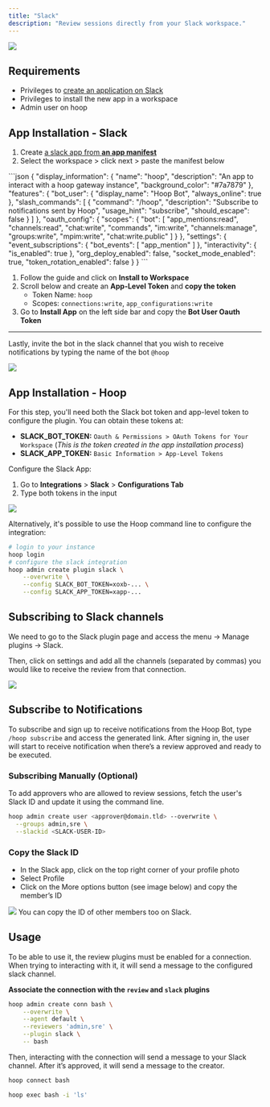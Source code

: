 ```yaml
---
title: "Slack"
description: "Review sessions directly from your Slack workspace."
---
```


<Frame>
  <img src="/images/integrations/slack-1.png" />
</Frame>

## Requirements

- Privileges to [create an application on Slack](https://api.slack.com/apps)
- Privileges to install the new app in a workspace
- Admin user on hoop

## App Installation - Slack

1. Create [a slack app from **an app manifest**](https://api.slack.com/apps?new_app=1)
2. Select the workspace > click next > paste the manifest below

<AccordionGroup>
  <Accordion title="slack-manifest.json">
    ```json
    {
      "display_information": {
        "name": "hoop",
        "description": "An app to interact with a hoop gateway instance",
        "background_color": "#7a7879"
      },
      "features": {
        "bot_user": {
          "display_name": "Hoop Bot",
          "always_online": true
        },
        "slash_commands": [
          {
            "command": "/hoop",
            "description": "Subscribe to notifications sent by Hoop",
            "usage_hint": "subscribe",
            "should_escape": false
          }
        ]
      },
      "oauth_config": {
        "scopes": {
          "bot": [
            "app_mentions:read",
            "channels:read",
            "chat:write",
            "commands",
            "im:write",
            "channels:manage",
            "groups:write",
            "mpim:write",
            "chat:write.public"
          ]
        }
      },
      "settings": {
        "event_subscriptions": {
          "bot_events": [
            "app_mention"
          ]
        },
        "interactivity": {
          "is_enabled": true
        },
        "org_deploy_enabled": false,
        "socket_mode_enabled": true,
        "token_rotation_enabled": false
      }
    }
    ```
  </Accordion>
</AccordionGroup>


1. Follow the guide and click on **Install to Workspace**
2. Scroll below and create an **App-Level Token** and **copy the token**
    - Token Name: `hoop`
    - Scopes: `connections:write`, `app_configurations:write`
3. Go to **Install App** on the left side bar and copy the **Bot User Oauth Token**

---

Lastly, invite the bot in the slack channel that you wish to receive notifications by typing the name of the bot `@hoop`

<Frame>
  <img src="/images/integrations/slack-2.png" />
</Frame>

## App Installation - Hoop

For this step, you'll need both the Slack bot token and app-level token to configure the plugin. You can obtain these tokens at:

- **SLACK_BOT_TOKEN:** `Oauth & Permissions > OAuth Tokens for Your Workspace` (*This is the token created in the app installation process*)
- **SLACK_APP_TOKEN:** `Basic Information > App-Level Tokens`

Configure the Slack App:

1. Go to **Integrations** > **Slack** > **Configurations Tab**
2. Type both tokens in the input

<Frame>
  <img src="/images/integrations/slack-configuration.jpg" />
</Frame>

Alternatively, it's possible to use the Hoop command line to configure the integration:

```bash
# login to your instance
hoop login
# configure the slack integration
hoop admin create plugin slack \
    --overwrite \
    --config SLACK_BOT_TOKEN=xoxb-... \
    --config SLACK_APP_TOKEN=xapp-...
```

## Subscribing to Slack channels

We need to go to the Slack plugin page and access the menu → Manage plugins → Slack.

Then, click on settings and add all the channels (separated by commas) you would like to receive the review from that connection.

<Frame>
  <img src="/images/integrations/slack-3.gif" />
</Frame>

## Subscribe to Notifications

To subscribe and sign up to receive notifications from the Hoop Bot, type `/hoop subscribe` and access the generated link. After signing in, the user will start to receive notification when there’s a review approved and ready to be executed.

### Subscribing Manually (Optional)

To add approvers who are allowed to review sessions, fetch the user's Slack ID and update it using the command line.

```bash
hoop admin create user <approver@domain.tld> --overwrite \
  --groups admin,sre \
  --slackid <SLACK-USER-ID>
```

### Copy the Slack ID

- In the Slack app, click on the top right corner of your profile photo
- Select Profile
- Click on the More options button (see image below) and copy the member’s ID

<Frame>
  <img src="/images/integrations/slack-4.png" />
</Frame>

<Info>
You can copy the ID of other members too on Slack.
</Info>

## Usage

To be able to use it, the review plugins must be enabled for a connection. When trying to interacting with it, it will send a message to the configured slack channel.

**Associate the connection with the `review` and `slack` plugins**

```bash
hoop admin create conn bash \
    --overwrite \
    --agent default \
    --reviewers 'admin,sre' \
    --plugin slack \
    -- bash
```

Then, interacting with the connection will send a message to your Slack channel. After it’s approved, it will send a message to the creator.

```bash
hoop connect bash
```

```bash
hoop exec bash -i 'ls'
```
